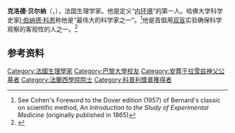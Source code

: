 {{refimprove|time=2019-08-03T05:46:47+00:00}}
{{Infobox scientist
| name              = 克洛德·贝尔纳<br>Claude Bernard
| image             = Claude Bernard.jpg
| caption           = 
| birth_date        = {{Birth date|1813|7|12|df=y}}
| birth_place       = {{flag|First French Empire|name=法國}}[[圣于连_(罗讷省)|圣于连]]
| death_date        = {{Death date and age|1878|2|10|1813|7|12|df=y}}
| death_place       = {{flag|French Third Republic|name=法國}}[[巴黎|巴黎]]
| alma_mater        = [[巴黎大學_(1896年)|巴黎大學]]
| known_for         = [[內環境|內環境]]
| spouse            = {{le|馬里·弗朗索瓦茲·貝爾納|Marie Françoise Bernard}}
| children          = 3名
| prizes            = {{le|貝利獎章|Baly Medal}} (1869)<br>[[科普利獎章|科普利獎章]] (1876)
| field             = [[生理學|生理學]]
| work_institutions = [[國立自然史博物館_(法國)|法國國立自然史博物館]]
| patrons           = [[拿破崙三世|拿破崙三世]]
| influences        = {{le|弗朗索瓦·馬根迪|François Magendie}}
| signature         = Claude Bernard signature.svg
}}
'''克洛德·贝尔纳'''（{{lang-fr|Claude Bernard}}，{{bd|1813年|7月12日|1878年|2月10日|catIdx=B}}），法国生理学家。他是定义“[[内环境|内环境]]”的第一人。哈佛大学科学史家[[I·伯纳德·科恩|I·伯纳德·科恩]]称他是“最伟大的科学家之一”。<ref>See Cohen's  Foreword to the Dover edition (1957) of Bernard's classic on scientific method, ''An Introduction to the Study of Experimental Medicine'' (originally published in 1865)</ref>他是首倡用[[双盲|双盲]]实验确保科学观察的客观性的人之一。<ref>{{cite journal|last=Daston|first=Lorraine|title=Scientific Error and the Ethos of Belief|journal=Social Research|volume=72|issue=Spring 2005|page=18}}</ref>

==参考资料==
{{reflist}}

{{1851年至1900年科普利奖章获得者}}
{{Authority control}}
{{DEFAULTSORT:bernard}}
[[Category:法國生理學家|Category:法國生理學家]]
[[Category:巴黎大學校友|Category:巴黎大學校友]]
[[Category:安葬于拉雪兹神父公墓者|Category:安葬于拉雪兹神父公墓者]]
[[Category:法蘭西學院院士|Category:法蘭西學院院士]]
[[Category:科普利獎章獲得者|Category:科普利獎章獲得者]]
{{france-bio-stub}}